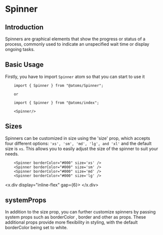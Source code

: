 

<MDXWrapper>
<Head>
	<title>Spinner Doc | OORSIG</title>
</Head>

# Spinner

## Introduction

Spinners are graphical elements that show the progress or status of a process, commonly used to indicate an unspecified wait time or display ongoing tasks.

## Basic Usage

Firstly, you have to import `Spinner` atom so that you can start to use it

```
	import { Spinner } from "@atoms/Spinner";

	or

	import { Spinner } from "@atoms/index";

	<Spinner/>
```

## Sizes

Spinners can be customized in size using the 'size' prop, which accepts four different options: `'xs', 'sm', 'md', 'lg', and 'xl'` and the default size is `xs`. This allows you to easily adjust the size of the spinner to suit your needs.

```
	<Spinner borderColor="#000" size='xs' />
	<Spinner borderColor="#000" size='sm' />
	<Spinner borderColor="#000" size='md' />
	<Spinner borderColor="#000" size='lg' />
```

<x.div display="inline-flex" gap={6}>
  <Spinner borderColor="#000" size="xs" />
  <Spinner borderColor="#000" size="sm" />
  <Spinner borderColor="#000" size="md" />
  <Spinner borderColor="#000" size="lg" />
</x.div>

## systemProps

In addition to the size prop, you can further customize spinners by passing system props such as borderColor , border and other as props. These additional props provide more flexibility in styling, with the default borderColor being set to white.

<Spinner borderColor="#000" />

</MDXWrapper>
